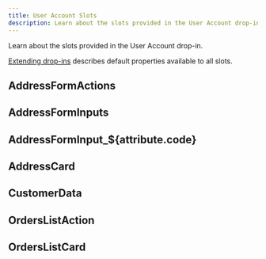```yaml
---
title: User Account Slots
description: Learn about the slots provided in the User Account drop-in.
---
```



Learn about the slots provided in the User Account drop-in.

[Extending drop-ins](https://experienceleague.adobe.com/developer/commerce/storefront/dropins/all/extending/) describes default properties available to all slots.

## AddressFormActions

## AddressFormInputs

## AddressFormInput_${attribute.code}

## AddressCard

## CustomerData

## OrdersListAction

## OrdersListCard

